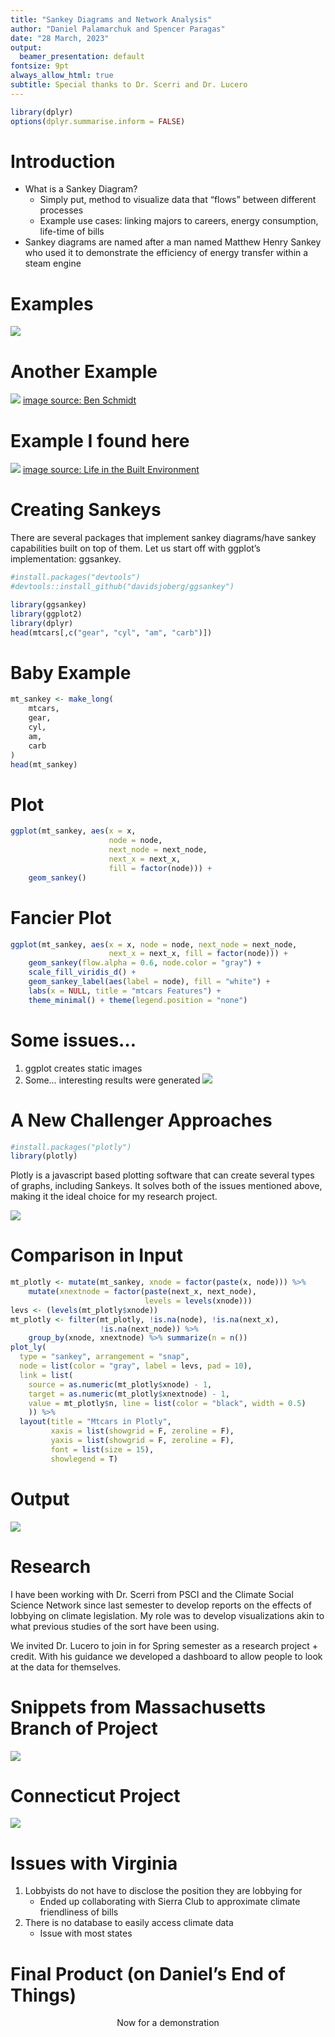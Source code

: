 ```yaml
---
title: "Sankey Diagrams and Network Analysis"
author: "Daniel Palamarchuk and Spencer Paragas"
date: "28 March, 2023"
output:
  beamer_presentation: default
fontsize: 9pt
always_allow_html: true
subtitle: Special thanks to Dr. Scerri and Dr. Lucero
---
```


```r
library(dplyr)
options(dplyr.summarise.inform = FALSE)
```

# Introduction

- What is a Sankey Diagram?
  - Simply put, method to visualize data that "flows" between different processes
  - Example use cases: linking majors to careers, energy consumption, life-time of bills
- Sankey diagrams are named after a man named Matthew Henry Sankey who used it to demonstrate the efficiency of energy transfer within a steam engine

# Examples

\center![](images/presentation/napoleon.png)

# Another Example

\center![](images/presentation/schmidt.png)
[image source: Ben Schmidt](https://flowingdata.com/2014/05/28/careers-after-the-college-degree/)

# Example I found here

\center![](images/presentation/Energy_2020.png)
[image source: Life in the Built Environment](https://vtu.khpcontent.com/tewbuiltenvironment/page/ch19)

# Creating Sankeys

There are several packages that implement sankey diagrams/have sankey capabilities built on top of them.
Let us start off with ggplot's implementation: ggsankey.
```r
#install.packages("devtools")
#devtools::install_github("davidsjoberg/ggsankey")

library(ggsankey)
library(ggplot2)
library(dplyr)
head(mtcars[,c("gear", "cyl", "am", "carb")])
```

# Baby Example

```r
mt_sankey <- make_long(
    mtcars,
    gear,
    cyl,
    am,
    carb
)
head(mt_sankey)
```

# Plot

```r
ggplot(mt_sankey, aes(x = x,
                      node = node,
                      next_node = next_node,
                      next_x = next_x,
                      fill = factor(node))) + 
    geom_sankey()
```

# Fancier Plot

```r
ggplot(mt_sankey, aes(x = x, node = node, next_node = next_node,
                      next_x = next_x, fill = factor(node))) +
    geom_sankey(flow.alpha = 0.6, node.color = "gray") + 
    scale_fill_viridis_d() +
    geom_sankey_label(aes(label = node), fill = "white") +
    labs(x = NULL, title = "mtcars Features") + 
    theme_minimal() + theme(legend.position = "none")
```

# Some issues...

1. ggplot creates static images
2. Some... interesting results were generated
![](outdated/plots/2ggNotLinear.png)

# A New Challenger Approaches
```r
#install.packages("plotly")
library(plotly)
```
Plotly is a javascript based plotting software that can create several types of graphs, including Sankeys.
It solves both of the issues mentioned above, making it the ideal choice for my research project.

![](outdated/plots/4sierra_sankey.png)

# Comparison in Input

```r
mt_plotly <- mutate(mt_sankey, xnode = factor(paste(x, node))) %>%
    mutate(xnextnode = factor(paste(next_x, next_node),
                              levels = levels(xnode)))
levs <- (levels(mt_plotly$xnode))
mt_plotly <- filter(mt_plotly, !is.na(node), !is.na(next_x),
                    !is.na(next_node)) %>%
    group_by(xnode, xnextnode) %>% summarize(n = n())
plot_ly(
  type = "sankey", arrangement = "snap",
  node = list(color = "gray", label = levs, pad = 10),
  link = list(
    source = as.numeric(mt_plotly$xnode) - 1,
    target = as.numeric(mt_plotly$xnextnode) - 1,
    value = mt_plotly$n, line = list(color = "black", width = 0.5)
    )) %>%
  layout(title = "Mtcars in Plotly",
         xaxis = list(showgrid = F, zeroline = F),
         yaxis = list(showgrid = F, zeroline = F),
         font = list(size = 15),
         showlegend = T)
```

# Output

![](images/presentation/mtcars_plotly.png)

# Research

I have been working with Dr. Scerri from PSCI and the Climate Social Science Network since last semester to develop reports on the effects of lobbying on climate legislation.
My role was to develop visualizations akin to what previous studies of the sort have been using.

We invited Dr. Lucero to join in for Spring semester as a research project + credit.
With his guidance we developed a dashboard to allow people to look at the data for themselves.

# Snippets from Massachusetts Branch of Project

![](images/presentation/ma.png)

# Connecticut Project

![](images/presentation/cn.png)

# Issues with Virginia

1. Lobbyists do not have to disclose the position they are lobbying for
   - Ended up collaborating with Sierra Club to approximate climate friendliness of bills
2. There is no database to easily access climate data
   - Issue with most states 

# Final Product (on Daniel's End of Things)

<center>
    Now for a demonstration
</center>
